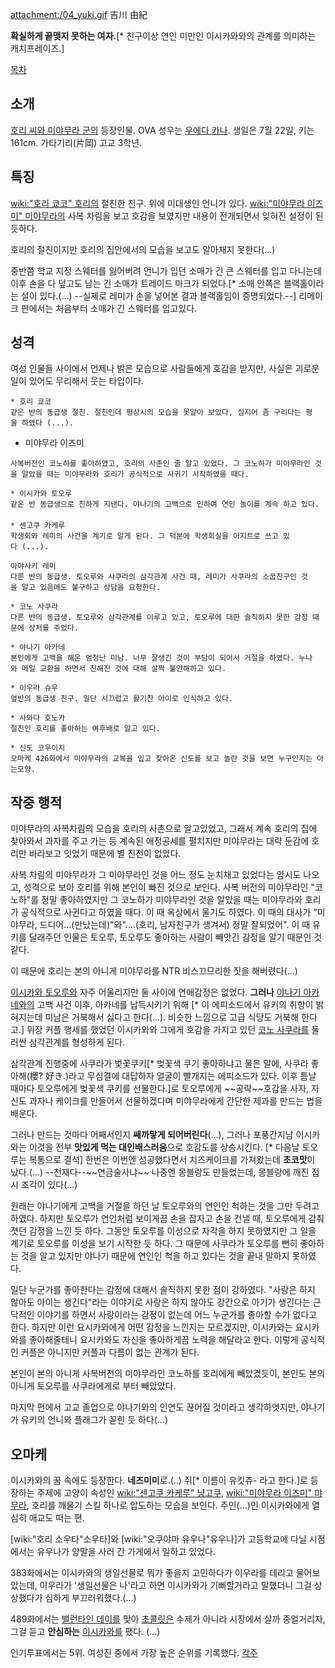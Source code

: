 attachment:/04_yuki.gif
吉川 由紀

'''확실하게 끝맺지 못하는 여자.'''[* 친구이상 연인 미만인 이시카와와의 관계를 의미하는 캐치프레이즈.]

[[목차]]
== 소개 ==
[[호리 씨와 미야무라 군]]의 등장인물. OVA 성우는 [[우에다 카나]].
생일은 7월 22일, 키는 161cm. 가타기리(片岡) 고교 3학년.

== 특징 ==
[[wiki:"호리 쿄코" 호리]]의 절친한 친구. 위에 미대생인 언니가 있다. [[wiki:"미야무라 이즈미" 미야무라]]의 사복 차림을 보고 호감을 보였지만 내용이 전개되면서 잊혀진 설정이 된듯하다.

호리의 절친이지만 호리의 집안에서의 모습을 보고도 알아채지 못한다(...)

중반쯤 학교 지정 스웨터를 잃어버려 언니가 입던 소매가 긴 큰 스웨터를 입고 다니는데 이후 손을 다 덮고도 남는 긴 소매가 트레이드 마크가 되었다.[* 소매 안쪽은 블랙홀이라는 설이 있다.(...) --실제로 레미가 손을 넣어본 결과 블랙홀임이 증명되었다.--] 리메이크 판에서는 처음부터 소매가 긴 스웨터를 입고있다.

== 성격 ==
여성 인물들 사이에서 언제나 밝은 모습으로 사람들에게 호감을 받지만, 사실은 괴로운 일이 있어도 무리해서 웃는 타입이다.

 * 호리 쿄코
 같은 반의 동급생 절친. 절친인데 평상시의 모습을 못알아 보았다, 심지어 좀 구리다는 평을 하였다 (...).
 
* 미야무라 이즈미
 사복버전인 코노하를 좋아하였고, 호리의 사촌인 줄 알고 있었다. 그 코노하가 미야무라인 것을 알았을 때는 미야무라와 호리가 공식적으로 사귀기 시작하였을 때다.

 * 이시카와 토오루
 같은 반 동급생으로 친하게 지낸다. 야나기의 고백으로 인하여 연인 놀이를 계속 하고 있다.
 
 * 센고쿠 카케루
 학생회와 레미의 사건을 계기로 알게 된다. 그 덕분에 학생회실을 아지트로 쓰고 있다 (...).

 아야사키 레미
 다른 반의 동급생. 토오루와 사쿠라의 삼각관계 사건 때, 레미가 사쿠라의 소꿉친구인 것을 알고 있음에도 불구하고 상담을 요청한다.

 * 코노 사쿠라
 다른 반의 동급생. 토오루와 삼각관계를 이루고 있고, 토오루에 대한 솔직하지 못한 감정 때문에 상처를 주었다.

 * 야나기 아카네
 본인에게 고백을 해온 엄청난 미남. 너무 잘생긴 것이 부담이 되어서 거절을 하였다. 누나와 메일 교환을 하면서 친해진 것에 대해 살짝 불안해하고 있다.

 * 이우라 슈우
 옆반의 동급생 친구. 일단 시끄럽고 활기찬 아이로 인식하고 있다.

 * 사와다 호노카
 절친인 호리를 좋아하는 여후배로 알고 있다.

 * 신도 코우이치
 오마케 426화에서 미야무라의 교복을 입고 찾아온 신도를 보고 놀란 것을 보면 누구인지는 아는모양.
== 작중 행적 ==
미야무라의 사복차림의 모습을 호리의 사촌으로 알고있었고, 그래서 계속 호리의 집에 찾아와서 과자를 주고 가는 등 계속된 애정공세를 펼치지만 미야무라는 대략 둔감에 호리만 바라보고 잇었기 때문에 별 진전이 없었다.

사복 차림의 미야무라가 그 미야무라인 것을 어느 정도 눈치채고 있었다는 암시도 나오고, 성격으로 보아 호리를 위해 본인이 빠진 것으로 보인다. 사복 버전의 미야무라인 "코노하"를 정말 좋아하였지만 그 코노하가 미야무라인 것을 알았을 때는 미야무라와 호리가 공식적으로 사귄다고 하였을 때다. 이 때 옥상에서 울기도 하였다. 이 때의 대사가 "미야무라, 드디어...(만났는데)"와"....(호리, 남자친구가 생겨서) 정말 잘되었어". 이 때 유키를 달래주던 인물은 토오루, 토오루도 좋아하는 사람이 빼앗긴 감정을 알기 때문인 것 같다.

이 때문에 호리는 본의 아니게 미야무라를 NTR 비스끄므리한 짓을 해버렸다(...)

[[이시카와 토오루]]와 자주 어울리지만 둘 사이에 연애감정은 없었다. '''그러나''' [[야나기 아카네]]와의 고백 사건 이후, 아카네를 납득시키기 위해 [* 이 에피소드에서 유키의 취향이 밝혀지는데 미남은 거북해서 싫다고 한다(...). 비슷한 느낌으로 고급 식당도 거북해 한다고.] 위장 커플 행세를 했었던 이시카와와 그에게 호감을 가지고 있던 [[코노 사쿠라]]를 둘러싼 삼각관계를 형성하게 된다.


삼각관계 진행중에 사쿠라가 벛꽃쿠키[* 벚꽃색 쿠기 좋아하냐고 물은 말에, 사쿠라 좋아해(櫻? 好き.)라고 무심결에 대답하자 얼굴이 빨개지는 에피소드가 있다. 이후 틈날 때마다 토오루에게 벚꽃색 쿠키를 선물한다.]로 토오루에게 ~~공략~~호감을 사자, 자신도 과자나 케이크를 만들어서 선물하겠다며 미야무라에게 간단한 제과를 만드는 법을 배운다.

그러나 만드는 것마다 어째서인지 '''쌔까맣게 되어버린다'''(...), 그러나 포풍간지남 이시카와는 이것을 전부 '''맛있게 먹는 대인배스러움'''으로 호감도를 상승시킨다. [* 다음날 토오루는 복통으로 결석] 한번은 이번엔 성공했다면서 치즈케이크를 가져왔는데 '''초코맛'''이 났다.(...) --천재다--~~연금술사냐~~ 나중엔 몽블랑도 만들었는데, 몽블랑에 깨진 접시 조각이 있다(...)

원래는 야나기에게 고백을 거절을 하던 날 토오루와의 연인인 척하는 것을 그만 두려고 하였다. 하지만 토오루가 연인처럼 보이게끔 손을 잡자고 손을 건낼 때, 토오루에게 감춰졋던 감정을 느낀 듯 하다. 그동안 토오루를 이성으로 자각을 하지 못하였지만 그 일을 계기로 토오루를 이성을 보기 시작한 듯 하다. 그 때문에 사쿠라가 토오루를 뻔히 좋아하는 것을 알고 있지만 야나기 때문에 연인인 척을 하고 있다는 것을 끝내 말하지 못하였다.

일단 누군가를 좋아한다는 감정에 대해서 솔직하지 못한 점이 강하였다. "사랑은 하지 않아도 아이는 생긴다"라는 이야기로 사랑은 하지 않아도 강간으로 아기가 생긴다는 근닥적인 이야기를 하면서 사랑이라는 감정이 없는데 어느 누군가를 좋아할 수가 없다고 한다. 하지만 이런 요시카와에게 어떤 감정을 느낀지는 모르겠지만, 이시카와는 요시카와를 좋아해줄테니 요시카와도 자신을 좋아하게끔 노력을 해달라고 한다. 이렇게 공식적인 커플은 아니지만 커플과 다름이 없는 관계가 된다.

본인이 본의 아니게 사복버전의 미야무라인 코노하를 호리에게 빼았겼듯이, 본인도 본의 아니게 토오루를 사쿠라에게로 부터 빼았았다.

마지막 편에서 고교 졸업으로 야나기와의 인연도 끊어질 것이라고 생각하엿지만, 야나기가 유키의 언니와 플래그가 꼳힌 듯 하다(...)

== 오마케 ==
이시카와의 꿈 속에도 등장한다. '''네즈미미'''로.(..) 쥐[* 이름이 유킷츄- 라고 한다.]로 등장하는 주제에 고양이 속성인 [[wiki:"센고쿠 카케루" 냥고쿠]], [[wiki:"미야무라 이즈미" 먀무라]], 호리를 깨물기 스킬 하나로 압도하는 모습을 보인다. 주인(...)인 이시카와에게 열심히 애교도 떠는 편.

[wiki:"호리 소우타"소우타]와 [wiki:"오쿠야마 유우나"유우나]가 고등학교에 다닐 시점에서는 유우나가 양말을 사러 간 가게에서 일하고 있었다.

383화에서는 이시카와의 생일선물로 뭐가 좋을지 고민하다가 이우라를 데리고 물어보았는데, 이우라가 '생일선물은 나'라고 하면 이시카와가 기뻐할거라고 말했더니 그걸 상상했다가 심하게 부끄러워했다.(...) 

489화에서는 [[밸런타인 데이]]를 맞아 [[초콜릿]]은 수제가 아니라 시장에서 살까 중얼거리자, 그걸 듣고 '''안심하는''' [[이시카와 토오루|이시카와]]를 팼다. (...) 

인기투표에서는 5위. 여성진 중에서 가장 높은 순위를 기록했다.
[[각주]]
